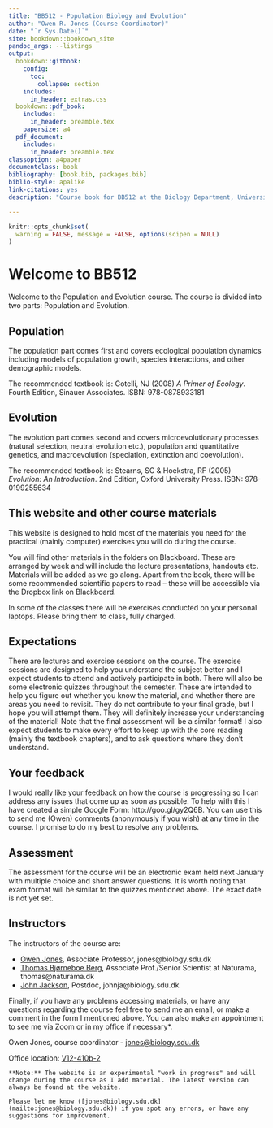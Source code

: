 ```yaml
--- 
title: "BB512 - Population Biology and Evolution"
author: "Owen R. Jones (Course Coordinator)"
date: "`r Sys.Date()`"
site: bookdown::bookdown_site
pandoc_args: --listings
output:
  bookdown::gitbook:
    config:
      toc:
        collapse: section
    includes:
      in_header: extras.css
  bookdown::pdf_book:
    includes:
      in_header: preamble.tex
    papersize: a4
  pdf_document:
    includes:
      in_header: preamble.tex
classoption: a4paper
documentclass: book
bibliography: [book.bib, packages.bib]
biblio-style: apalike
link-citations: yes
description: "Course book for BB512 at the Biology Department, University of Southern Denmark"

---
```


```r
knitr::opts_chunk$set(
  warning = FALSE, message = FALSE, options(scipen = NULL)
)
```

# Welcome to BB512


Welcome to the Population and Evolution course. 
The course is divided into two parts: Population and Evolution. 

## Population

The population part comes first and covers ecological population dynamics including models of population growth, species interactions, and other demographic models. 

The recommended textbook is:
Gotelli, NJ (2008) *A Primer of Ecology*. Fourth Edition, Sinauer Associates. ISBN: 978-0878933181

## Evolution

The evolution part comes second and covers microevolutionary processes (natural selection, neutral evolution etc.), population and quantitative genetics, and macroevolution (speciation, extinction and coevolution). 

The recommended textbook is: 
Stearns, SC & Hoekstra, RF (2005) *Evolution: An Introduction*. 2nd Edition, Oxford University Press. ISBN: 978-0199255634

## This website and other course materials

This website is designed to hold most of the materials you need for the practical (mainly computer) exercises you will do during the course. 

You will find other materials in the folders on Blackboard. These are arranged by week and will include the lecture presentations, handouts etc. Materials will be added as we go along. Apart from the book, there will be some recommended scientific papers to read – these will be accessible via the Dropbox link on Blackboard.

In some of the classes there will be exercises conducted on your personal laptops. Please bring them to class, fully charged.

## Expectations

There are lectures and exercise sessions on the course. The exercise sessions are designed to help you understand the subject better and I expect students to attend and actively participate in both. There will also be some electronic quizzes throughout the semester. These are intended to help you figure out whether you know the material, and whether there are areas you need to revisit. They do not contribute to your final grade, but I hope you will attempt them. They will definitely increase your understanding of the material! Note that the final assessment will be a similar format!
I also expect students to make every effort to keep up with the core reading (mainly the textbook chapters), and to ask questions where they don’t understand.

## Your feedback

I would really like your feedback on how the course is progressing so I can address any issues that come up as soon as possible. To help with this I have created a simple Google Form: http://goo.gl/gy2Q6B. You can use this to send me (Owen) comments (anonymously if you wish) at any time in the course. I promise to do my best to resolve any problems.
 
## Assessment

The assessment for the course will be an electronic exam held next January with multiple choice and short answer questions. It is worth noting that exam format will be similar to the quizzes mentioned above. The exact date is not yet set.


## Instructors

The instructors of the course are:

*	[Owen Jones](https://portal.findresearcher.sdu.dk/en/persons/jones), Associate Professor, jones@biology.sdu.dk 
*	[Thomas Bjørneboe Berg](https://portal.findresearcher.sdu.dk/en/persons/thomasbb), Associate Prof./Senior Scientist at Naturama, thomas@naturama.dk  
*	[John Jackson](https://jjacksoneco.wordpress.com), Postdoc, johnja@biology.sdu.dk 

Finally, if you have any problems accessing materials, or have any questions regarding the course feel free to send me an email, or make a comment in the form I mentioned above. You can also make an appointment to see me via Zoom or in my office if necessary*.

Owen Jones, course coordinator - [jones@biology.sdu.dk](mailto:jones@biology.sdu.dk ) 

Office location: [V12-410b-2](https://clients.mapsindoors.com/sdu/573f26e4bc1f571b08094312/details/563cb94f423b7d0540c9a605)

```block
**Note:** The website is an experimental "work in progress" and will change during the course as I add material. The latest version can always be found at the website.

Please let me know ([jones@biology.sdu.dk](mailto:jones@biology.sdu.dk)) if you spot any errors, or have any suggestions for improvement.
```

